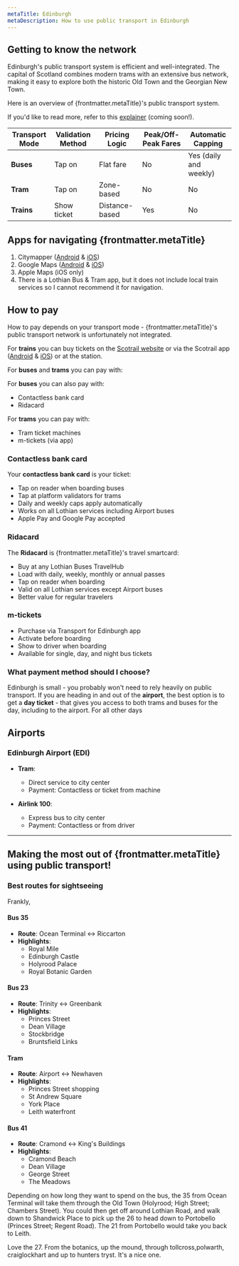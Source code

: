 ```yaml
---
metaTitle: Edinburgh
metaDescription: How to use public transport in Edinburgh
---
```


## Getting to know the network
Edinburgh's public transport system is efficient and well-integrated. 
The capital of Scotland combines modern trams with an extensive bus network, making it easy to explore both the historic Old Town and the Georgian New Town.

Here is an overview of {frontmatter.metaTitle}'s public transport system.

If you'd like to read more, refer to this [explainer](URL) (coming soon!).

| **Transport Mode**          | **Validation Method**       | **Pricing Logic**          | **Peak/Off-Peak Fares**         | **Automatic Capping**     |
|-----------------------------|-----------------------------|----------------------------|---------------------------|---------------------------|
| **Buses**                   | Tap on                      | Flat fare                  | No                        | Yes (daily and weekly)    |
| **Tram**                    | Tap on                      | Zone-based                 | No                        | No    |
| **Trains**                  | Show ticket                 | Distance-based             | Yes                       | No                        |

## Apps for navigating {frontmatter.metaTitle}
1. Citymapper ([Android](https://play.google.com/store/apps/details?id=com.citymapper.app.release&referrer=utm_medium%3Dweb%26utm_source%3Dcmweb%253Adesktop%253Awebapp%253Atopnav) & [iOS](https://apps.apple.com/app/citymapper-all-live-transit/id469463298))
2. Google Maps ([Android](https://play.google.com/store/apps/details?id=com.google.android.apps.maps&hl=en) & [iOS](https://apps.apple.com/app/google-maps/id585027354))
3. Apple Maps (iOS only)
4. There is a Lothian Bus & Tram app, but it does not include local train services so I cannot recommend it for navigation.

## How to pay
How to pay depends on your transport mode - {frontmatter.metaTitle}'s public transport network is unfortunately not integrated.

For **trains** you can buy tickets on the [Scotrail website](https://www.scotrail.co.uk/) or via the Scotrail app ([Android](https://play.google.com/store/apps/details?id=com.firstscotrail&utm_source=global_co&utm_medium=prtnr&utm_content=Mar2515&utm_campaign=PartBadge&pcampaignid=MKT-AC-global-none-all-co-pr-py-PartBadges-Oct1515-1) & [iOS](https://geo.itunes.apple.com/gb/app/scotrail-train-times-tickets/id464015282?mt=8)) or at the station.

For **buses** and **trams** you can pay with:


For **buses** you can also pay with:
- Contactless bank card
- Ridacard

For **trams** you can pay with:
- Tram ticket machines
- m-tickets (via app)


<div>
<Figure 
  src="/cities/europe/uk/edinburgh/card-reader.jpg"
  alt="Card reader on Edinburgh transport"
  caption="Tap your contactless card or Ridacard on the reader when boarding"
/>
</div>

### Contactless bank card
Your **contactless bank card** is your ticket:
- Tap on reader when boarding buses
- Tap at platform validators for trams
- Daily and weekly caps apply automatically
- Works on all Lothian services including Airport buses
- Apple Pay and Google Pay accepted

### Ridacard
The **Ridacard** is {frontmatter.metaTitle}'s travel smartcard:
- Buy at any Lothian Buses TravelHub
- Load with daily, weekly, monthly or annual passes
- Tap on reader when boarding
- Valid on all Lothian services except Airport buses
- Better value for regular travelers

### m-tickets
- Purchase via Transport for Edinburgh app
- Activate before boarding
- Show to driver when boarding
- Available for single, day, and night bus tickets

### What payment method should I choose? 

Edinburgh is small - you probably won't need to rely heavily on public transport. 
If you are heading in and out of the **airport**, the best option is to get a **day ticket** - that gives you access to both trams and buses for the day, including to the airport. 
For all other days 

## Airports

### Edinburgh Airport (EDI)
- **Tram**:
  - Direct service to city center
  - Payment: Contactless or ticket from machine
  
- **Airlink 100**:
  - Express bus to city center
  - Payment: Contactless or from driver

---
## Making the most out of {frontmatter.metaTitle} using public transport!

### Best routes for sightseeing
Frankly, 
#### **Bus 35**
- **Route**: Ocean Terminal ↔ Riccarton
- **Highlights**:
  - Royal Mile
  - Edinburgh Castle
  - Holyrood Palace
  - Royal Botanic Garden

#### **Bus 23**
- **Route**: Trinity ↔ Greenbank
- **Highlights**:
  - Princes Street
  - Dean Village
  - Stockbridge
  - Bruntsfield Links

#### **Tram**
- **Route**: Airport ↔ Newhaven
- **Highlights**:
  - Princes Street shopping
  - St Andrew Square
  - York Place
  - Leith waterfront

#### **Bus 41**
- **Route**: Cramond ↔ King's Buildings
- **Highlights**:
  - Cramond Beach
  - Dean Village
  - George Street
  - The Meadows


Depending on how long they want to spend on the bus, the 35 from Ocean Terminal will take them through the Old Town (Holyrood; High Street; Chambers Street). You could then get off around Lothian Road, and walk down to Shandwick Place to pick up the 26 to head down to Portobello (Princes Street; Regent Road). The 21 from Portobello would take you back to Leith.

Love the 27. From the botanics, up the mound, through tollcross,polwarth, craiglockhart and up to hunters tryst. It's a nice one.